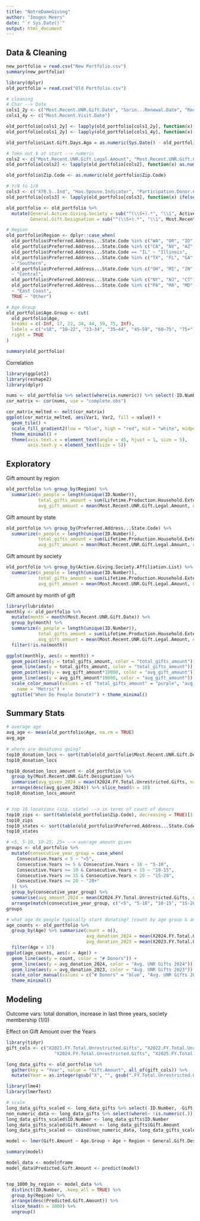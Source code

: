 ```yaml
---
title: "NotreDameGiving"
author: "Imogen Meers"
date: "`r Sys.Date()`"
output: html_document
---
```


## Data & Cleaning
```r
new_portfolio = read.csv("New Portfolio.csv")
summary(new_portfolio)
```

```r
library(dplyr)
old_portfolio = read.csv("Old Portfolio.csv")

# cleaning
# Char --> Date
cols1_2y <- c("Most.Recent.UNR.Gift.Date", "Sorin...Renewal.Date", "Rockne...Renewal.Date", "Law...Renewal.Date", "Grad.Bus...Renewal.Date")
cols1_4y <- c("Most.Recent.Visit.Date")

old_portfolio[cols1_2y] <- lapply(old_portfolio[cols1_2y], function(x) as.Date(x, format = "%m/%d/%y"))
old_portfolio[cols1_2y] <- lapply(old_portfolio[cols1_4y], function(x) as.Date(x, format = "%m/%d/%Y"))

old_portfolio$Last.Gift.Days.Ago = as.numeric(Sys.Date() - old_portfolio$Most.Recent.UNR.Gift.Date)

# Take out $ at start --> numeric
cols2 <- c("Most.Recent.UNR.Gift.Legal.Amount", "Most.Recent.UNR.Gift.Credit.Amount", "Capacity.Rating...Rating.Low.Amount.Dim", "Lifetime.Production.Household.Extended.Amount", "Current.Campaign.Production.Household.Extended.Amount", "Sorin...Current.Year..", "Sorin...One.Year.Prior..", "Rockne...Current.Year..", "Rockne...One.Year.Prior..", "Law...Current.Year..", "Law...One.Year.Prior..", "Grad.Bus...Current.Year..", "Grad.Bus...One.Year.Prior..", "X2025.FY.Matching.Gifts", "X2024.FY.Matching.Gifts", "X2025.FY.Total.Unrestricted.Gifts", "X2024.FY.Total.Unrestricted.Gifts", "X2023.FY.Total.Unrestricted.Gifts", "X2022.FY.Total.Unrestricted.Gifts", "X2021.FY.Total.Unrestricted.Gifts")
old_portfolio[cols2] <- lapply(old_portfolio[cols2], function(x) as.numeric(gsub("[$,]", "", x)))

old_portfolio$Zip.Code <- as.numeric(old_portfolio$Zip.Code)

# Y/N to 1/0
cols3 <- c("X70.5..Ind", "Has.Spouse.Indicator", "Participation.Donor.Current.Fiscal.Year", "Current.Parent.Ind", "Monogram...Big.4", "Monogram...Non.Big.4", "Dual.Domer.Household")
old_portfolio[cols3] <- lapply(old_portfolio[cols3], function(x) ifelse(x == "Y", 1, ifelse(x == "N", 0, NA)))

old_portfolio <- old_portfolio %>%
  mutate(General.Active.Giving.Society = sub("^(\\S+).*", "\\1", Active.Giving.Society.Affiliation.List),
         General.Gift.Designation = sub("^(\\S+).*", "\\1", Most.Recent.UNR.Gift.Designation))

# Region
old_portfolio$Region <- dplyr::case_when(
  old_portfolio$Preferred.Address...State.Code %in% c("WA", "OR", "ID", "MT", "WY", "AK") ~ "Northwest",
  old_portfolio$Preferred.Address...State.Code %in% c("CA", "NV", "AZ", "NM", "UT", "CO") ~ "Southwest",
  old_portfolio$Preferred.Address...State.Code == "IL" ~ "Illinois",
  old_portfolio$Preferred.Address...State.Code %in% c("TX", "FL", "GA", "NC", "SC", "AL", "TN", "LA", "MS", "KY", "OK", "AR") 
  ~ "Southern",
  old_portfolio$Preferred.Address...State.Code %in% c("OH", "MI", "IN", "WI", "MO", "IA", "KS", "NE", "MN", "ND", "SD") 
  ~ "Central",
  old_portfolio$Preferred.Address...State.Code %in% c("NY", "NJ", "CT") ~ "NY Metro",
  old_portfolio$Preferred.Address...State.Code %in% c("PA", "MA", "MD", "VA", "DE", "RI", "NH", "VT", "ME", "DC") 
  ~ "East Coast",
  TRUE ~ "Other")

# Age Group
old_portfolio$Age.Group <- cut(
  old_portfolio$Age,
  breaks = c(-Inf, 17, 22, 34, 44, 59, 75, Inf),
  labels = c("<18", "18–22", "23–34", "35–44", "45–59", "60–75", "75+"),
  right = TRUE
)

summary(old_portfolio)
```

Correlation
```r
library(ggplot2)
library(reshape2)
library(dplyr)

nums <- old_portfolio %>% select(where(is.numeric)) %>% select(-ID.Number, -Household.ID, -X70.5..Ind)
cor_matrix <- cor(nums, use = "complete.obs")

cor_matrix_melted <- melt(cor_matrix)
ggplot(cor_matrix_melted, aes(Var1, Var2, fill = value)) +
  geom_tile() +
  scale_fill_gradient2(low = "blue", high = "red", mid = "white", midpoint = 0) +
  theme_minimal() +
  theme(axis.text.x = element_text(angle = 45, hjust = 1, size = 5),
        axis.text.y = element_text(size = 5))
```

## Exploratory
Gift amount by region
```r
old_portfolio %>% group_by(Region) %>%
  summarize(n_people = length(unique(ID.Number)),
            total_gifts_amount = sum(Lifetime.Production.Household.Extended.Amount),
            avg_gift_amount = mean(Most.Recent.UNR.Gift.Legal.Amount, na.rm = TRUE))
```

Gift amount by state
```r
old_portfolio %>% group_by(Preferred.Address...State.Code) %>%
  summarize(n_people = length(unique(ID.Number)),
            total_gifts_amount = sum(Lifetime.Production.Household.Extended.Amount),
            avg_gift_amount = mean(Most.Recent.UNR.Gift.Legal.Amount, na.rm = TRUE))
```

Gift amount by society
```r
old_portfolio %>% group_by(Active.Giving.Society.Affiliation.List) %>%
  summarize(n_people = length(unique(ID.Number)),
            total_gifts_amount = sum(Lifetime.Production.Household.Extended.Amount),
            avg_gift_amount = mean(Most.Recent.UNR.Gift.Legal.Amount, na.rm = TRUE))
```

Gift amount by month of gift
```r
library(lubridate)
monthly <- old_portfolio %>% 
  mutate(month = month(Most.Recent.UNR.Gift.Date)) %>%
  group_by(month) %>%
  summarize(n_people = length(unique(ID.Number)),
            total_gifts_amount = sum(Lifetime.Production.Household.Extended.Amount),
            avg_gift_amount = mean(Most.Recent.UNR.Gift.Legal.Amount, na.rm = TRUE)) %>%
  filter(!is.na(month))

ggplot(monthly, aes(x = month)) +
  geom_point(aes(y = total_gifts_amount, color = "total_gifts_amount")) +
  geom_line(aes(y = total_gifts_amount, color = "total_gifts_amount")) +
  geom_point(aes(y = avg_gift_amount*10000, color = "avg_gift_amount")) +
  geom_line(aes(y = avg_gift_amount*10000, color = "avg_gift_amount")) +
  scale_color_manual(values = c( "total_gifts_amount" = "purple", "avg_gift_amount" = "blue"),
    name = "Metric") +
  ggtitle("When Do People Donate?") + theme_minimal()
```

## Summary Stats
```r
# average age
avg_age <- mean(old_portfolio$Age, na.rm = TRUE)
avg_age
                
# where are donations going?
top10_donation_locs <- sort(table(old_portfolio$Most.Recent.UNR.Gift.Designation), decreasing = TRUE)[1:10]
top10_donation_locs

top10_donation_locs_amount <- old_portfolio %>%
  group_by(Most.Recent.UNR.Gift.Designation) %>%
  summarise(avg_given_2024 = mean(X2024.FY.Total.Unrestricted.Gifts, na.rm = TRUE)) %>%
  arrange(desc(avg_given_2024)) %>% slice_head(n = 10)
top10_donation_locs_amount


# top 10 locations (zip, state) --> in terms of count of donors
top10_zips <- sort(table(old_portfolio$Zip.Code), decreasing = TRUE)[1:10]
top10_zips
top10_states <- sort(table(old_portfolio$Preferred.Address...State.Code), decreasing = TRUE)[1:10]
top10_states

# <5, 5-10, 10-25, 25+ --> average amount given
groups <- old_portfolio %>%
  mutate(consecutive_year_group = case_when(
    Consecutive.Years < 5 ~ "<5",
    Consecutive.Years >= 5 & Consecutive.Years < 10 ~ "5-10",
    Consecutive.Years >= 10 & Consecutive.Years < 15 ~ "10-15",
    Consecutive.Years >= 15 & Consecutive.Years < 20 ~ "15-20",
    Consecutive.Years >= 20 ~ "20+"
  )) %>%
  group_by(consecutive_year_group) %>%
  summarise(avg_amount_2024 = mean(X2024.FY.Total.Unrestricted.Gifts, na.rm = TRUE)) %>%
  arrange(match(consecutive_year_group, c("<5", "5-10", "10-15", "15-20", "20+")))
groups

# what age do people typically start donating? (count by age group & amount)
age_counts <- old_portfolio %>%
  group_by(Age) %>% summarize(count = n(),
                              avg_donation_2024 = mean(X2024.FY.Total.Unrestricted.Gifts, na.rm = TRUE),
                              avg_donation_2023 = mean(X2023.FY.Total.Unrestricted.Gifts, na.rm = TRUE)) %>%
  filter(Age > 17)
ggplot(age_counts, aes(x = Age)) + 
  geom_line(aes(y = count, color = "# Donors")) + 
  geom_line(aes(y = avg_donation_2024, color = "Avg. UNR Gifts 2024")) + 
  geom_line(aes(y = avg_donation_2023, color = "Avg. UNR Gifts 2023")) + 
  scale_color_manual(values = c("# Donors" = "blue", "Avg. UNR Gifts 2024" = "purple")) +
  theme_minimal()
```


## Modeling
Outcome vars: total donation, increase in last three years, society membership (1/0)

Effect on Gift Amount over the Years
```r
library(tidyr)
gift_cols <- c("X2021.FY.Total.Unrestricted.Gifts", "X2022.FY.Total.Unrestricted.Gifts", "X2023.FY.Total.Unrestricted.Gifts", 
                  "X2024.FY.Total.Unrestricted.Gifts", "X2025.FY.Total.Unrestricted.Gifts")

long_data_gifts <- old_portfolio %>%
  gather(key = "Year", value = "Gift.Amount", all_of(gift_cols)) %>%
  mutate(Year = as.integer(gsub("X", "", gsub(".FY.Total.Unrestricted.Gifts", "", Year))))
```

```r
library(lme4)
library(lmerTest)

# scale
long_data_gifts_scaled <- long_data_gifts %>% select(-ID.Number, -Gift.Amount) %>% select(where(is.numeric)) %>% scale() %>% as.data.frame
non_numeric_data <- long_data_gifts %>% select(where(~ !is.numeric(.)))
long_data_gifts_scaled$ID.Number <- long_data_gifts$ID.Number
long_data_gifts_scaled$Gift.Amount <- long_data_gifts$Gift.Amount
long_data_gifts_scaled <- cbind(non_numeric_data, long_data_gifts_scaled)

model <- lmer(Gift.Amount ~ Age.Group + Age + Region + General.Gift.Designation + Consecutive.Years + General.Active.Giving.Society + Current.Parent.Ind + Monogram...Big.4 + Monogram...Non.Big.4 + Dual.Domer.Household + Last.Gift.Days.Ago + (1 | ID.Number), data = long_data_gifts_scaled)

summary(model)
```

```r
model_data <- model@frame
model_data$Predicted.Gift.Amount <- predict(model)


top_1000_by_region <- model_data %>%
  distinct(ID.Number, .keep_all = TRUE) %>%  
  group_by(Region) %>%
  arrange(desc(Predicted.Gift.Amount)) %>%
  slice_head(n = 1000) %>% 
  ungroup()
```


